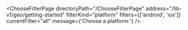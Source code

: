 

<ChooseFilterPage
  directoryPath="/ChooseFilterPage"
  address="/lib-v1/geo/getting-started"
  filterKind="platform"
  filters={['android', 'ios']}
  currentFilter="all"
  message={'Choose a platform:'}
/>
